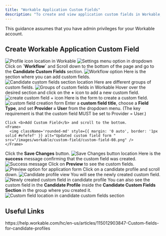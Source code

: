 ```yaml
---
title: "Workable Application Custom Fields"
description: "To create and view application custom fields in Workable, follow these steps"
---
```

 
 
<Warning>
  This guidance assumes that you have admin privileges for your Workable account.
</Warning>
 
## Create Workable Application Custom Field
 
<Steps>
  <Step title="Click on Profile Icon">
    <Frame>
      <img className='rounded-md' style={{ margin: '0 auto', border: '1px solid #efefef' }} alt="Profile icon location in Workable" src="/images/workable/custom-field/custom-field-01.png" />
    </Frame>
  </Step>
  <Step title="Click on Settings">
    <Frame>
      <img className='rounded-md' style={{ margin: '0 auto', border: '1px solid #efefef' }} alt="Settings menu option in dropdown" src="/images/workable/custom-field/custom-field-02.png" />
    </Frame>
  </Step>
  <Step title="Click on Workflow">
   Click on <b>`Workflow`</b> and Scroll down to the bottom of the page and go to the <b>Candidate Custom Fields</b> section.
    <Frame>
      <img className='rounded-md' style={{ margin: '0 auto', border: '1px solid #efefef' }} alt="Workflow option" src="/images/workable/custom-field/custom-field-03.png" />
    </Frame>
  </Step>
  <Step title="Candidate Custom Fields Section">
    Here is the section where you can add custom fields.
    <Frame>
      <img className='rounded-md' style={{ margin: '0 auto', border: '1px solid #efefef' }} alt="Candidate custom fields section location" src="/images/workable/custom-field/custom-field-04.png" />
    </Frame>
  </Step>
  <Step title="Fields Section">
    Here are different groups of custom fields.
    <Frame>
      <img className='rounded-md' style={{ margin: '0 auto', border: '1px solid #efefef' }} alt="Groups of custom fields in Workable" src="/images/workable/custom-field/custom-field-05.png" />
    </Frame>
  </Step>
  <Step title="Add a Custom Field">
    Hover over the desired section and click on the <b>+</b> icon to add a new custom field.
    <Frame>
      <img className='rounded-md' style={{ margin: '0 auto', border: '1px solid #efefef' }} alt="create custom field + icon" src="/images/workable/custom-field/custom-field-06.png" />
    </Frame>
  </Step>
  <Step title="Custom Field Form">
    Here is the form to create a custom field.
    <Frame>
      <img className='rounded-md' style={{ margin: '0 auto', border: '1px solid #efefef' }} alt="custom field creation form" src="/images/workable/custom-field/custom-field-07.png" />
    </Frame>
  </Step>
  <Step title="Complete the Custom Field Form">
    Enter a <b>custom field title</b>, choose a <b>Field Type</b>, and set <b>Provider = User</b> from the dropdown menu.
    (The key requirement is that the custom field MUST be set to Provider = User.)
 
    Click <b>Add Custom Field</b> and scroll to the bottom.
    <Frame>
      <img className='rounded-md' style={{ margin: '0 auto', border: '1px solid #efefef' }} alt="Updated custom field form " src="/images/workable/custom-field/custom-field-08.png" />
    </Frame>
  </Step>
  <Step title="Application Form Section">
    Click the <b>Save Changes</b> button.
    <Frame>
      <img className='rounded-md' style={{ margin: '0 auto', border: '1px solid #efefef' }} alt="Save Changes button location" src="/images/workable/custom-field/custom-field-09.png" />
    </Frame>
  </Step>
  <Step title="Created Custom Field">
    Here is the <b>success</b> message confirming that the custom field was created.
    <Frame>
      <img className='rounded-md' style={{ margin: '0 auto', border: '1px solid #efefef' }} alt="Success message" src="/images/workable/custom-field/custom-field-10.png" />
    </Frame>
  </Step>
  <Step title="Application Form Preview">
    Click on <b>Preview</b> to see the custom fields.
    <Frame>
      <img className='rounded-md' style={{ margin: '0 auto', border: '1px solid #efefef' }} alt="Preview option for application form" src="/images/workable/custom-field/custom-field-11.png" />
    </Frame>
  </Step>
  <Step title="Preview Candidate Custom Fields">
    Click on a candidate profile and scroll down.
    <Frame>
      <img className='rounded-md' style={{ margin: '0 auto', border: '1px solid #efefef' }} alt="Candidate profile view" src="/images/workable/custom-field/custom-field-12.png" />
    </Frame>
    You will see the newly created custom field.
    <Frame>
      <img className='rounded-md' style={{ margin: '0 auto', border: '1px solid #efefef' }} alt="Newly created custom field in candidate profile" src="/images/workable/custom-field/custom-field-13.png" />
    </Frame>
  </Step>
  <Step title="Verify Custom Field Location">
    You can also see the custom field in the <b>Candidate Profile</b> inside the <b>Candidate Custom Fields Section</b> in the group where you created it.
    <Frame>
      <img className='rounded-md' style={{ margin: '0 auto', border: '1px solid #efefef' }} alt="Custom field location in candidate custom fields section" src="/images/workable/custom-field/custom-field-14.png" />
    </Frame>
  </Step>
</Steps>
 
<IntegrationFooter />
 
## Useful Links
<Card title="API Reference" icon="link" href="https://help.workable.com/hc/en-us/articles/115012903847-Custom-fields-for-candidate-profiles">
    https://help.workable.com/hc/en-us/articles/115012903847-Custom-fields-for-candidate-profiles
</Card>